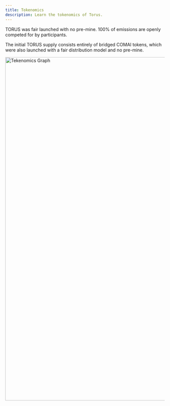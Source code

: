 ```yaml
---
title: Tokenomics
description: Learn the tokenomics of Torus.
---
```


TORUS was fair launched with no pre-mine. 100% of emissions are openly competed for by participants.

The initial TORUS supply consists entirely of bridged COMAI tokens, which were also launched with a fair distribution model and no pre-mine.

<Image src={graph} alt="Tekenomics Graph" width="1080" />

